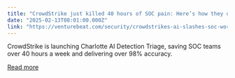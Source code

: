```yaml
---
title: "CrowdStrike just killed 40 hours of SOC pain: Here’s how they did it"
date: "2025-02-13T08:01:00.000Z"
link: "https://venturebeat.com/security/crowdstrikes-ai-slashes-soc-workloads-over-40-hours-a-week/"
---
```


CrowdStrike is launching Charlotte AI Detection Triage, saving SOC teams over 40 hours a week and delivering over 98% accuracy.

[Read more](https://venturebeat.com/security/crowdstrikes-ai-slashes-soc-workloads-over-40-hours-a-week/)
